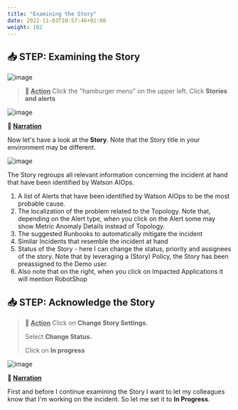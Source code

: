```yaml
---
title: "Examining the Story"
date: 2022-11-03T10:57:46+01:00
weight: 102
---
```




## 📥 STEP: Examining the Story

![image](./../images/demo/image.056.png)  

>**🚀 <u>Action</u>**
Click the "hamburger menu" on the upper left. Click **Stories and alerts** 




![image](./../images/demo/image.057.png)

**📣 <u>Narration</u>**

Now let's have a look at the **Story**. Note that the Story title in your environment may be different.


![image](./../images/demo/image.059.png)

The Story regroups all relevant information concerning the incident at hand that have been identified by Watson AIOps.

1. A list of Alerts that have been identified by Watson AIOps to be the most probable cause. 
2. The localization of the problem related to the Topology. Note that, depending on the Alert type, when you click on the Alert some may show Metric Anomaly Details instead of Topology.
3. The suggested Runbooks to automatically mitigate the incident
4. Similar Incidents that resemble the incident at hand
5. Status of the Story - here I can change the status, priority and assignees of the story. Note that by leveraging a (Story) Policy, the Story has been preassigned to the Demo user.
6. Also note that on the right, when you click on Impacted Applications it will mention RobotShop



## 📥 STEP: Acknowledge the Story

>**🚀 <u>Action</u>**
>Click on **Change Story Settings.**
>
>Select **Change Status.**
>
>Click on  **In progress**


![image](./../images/demo/image.079.png)  



**📣 <u>Narration</u>**

First and before I continue examining the Story I want to let my colleagues know that I'm working on the incident. So let me set it to **In Progress**.